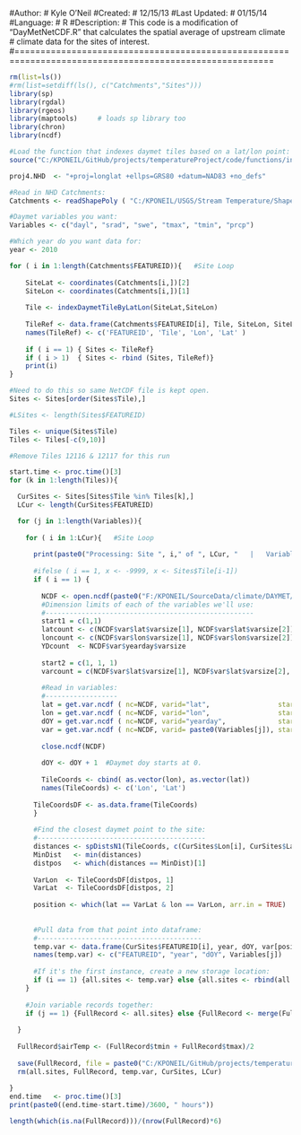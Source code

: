 #Author:
#  Kyle O'Neil
#Created:
#  12/15/13
#Last Updated:
#  01/15/14
#Language:
#	 R
#Description:
#  This code is a modification of "DayMetNetCDF.R" that calculates the spatial average of upstream climate
#   climate data for the sites of interest.
#========================================================================================================

```r
rm(list=ls())
#rm(list=setdiff(ls(), c("Catchments","Sites")))
library(sp)
library(rgdal)
library(rgeos)
library(maptools)     # loads sp library too
library(chron)
library(ncdf)

#Load the function that indexes daymet tiles based on a lat/lon point:
source("C:/KPONEIL/GitHub/projects/temperatureProject/code/functions/indexDaymetTileByLatLon.R")
```

```r
proj4.NHD  <- "+proj=longlat +ellps=GRS80 +datum=NAD83 +no_defs"

#Read in NHD Catchments:
Catchments <- readShapePoly ( "C:/KPONEIL/USGS/Stream Temperature/Shapefiles/NewEnglandCatchments.shp", proj4string=CRS(proj4.NHD))

#Daymet variables you want:
Variables <- c("dayl", "srad", "swe", "tmax", "tmin", "prcp")

#Which year do you want data for:
year <- 2010

```

```r

for ( i in 1:length(Catchments$FEATUREID)){   #Site Loop
  
    SiteLat <- coordinates(Catchments[i,])[2]
    SiteLon <- coordinates(Catchments[i,])[1]
  
    Tile <- indexDaymetTileByLatLon(SiteLat,SiteLon)
    
    TileRef <- data.frame(Catchments$FEATUREID[i], Tile, SiteLon, SiteLat)
    names(TileRef) <- c('FEATUREID', 'Tile', 'Lon', 'Lat' )
    
    if ( i == 1) { Sites <- TileRef}
    if ( i > 1)  { Sites <- rbind (Sites, TileRef)}
    print(i)
}

```

```r

#Need to do this so same NetCDF file is kept open.
Sites <- Sites[order(Sites$Tile),]

#LSites <- length(Sites$FEATUREID)

Tiles <- unique(Sites$Tile)
Tiles <- Tiles[-c(9,10)]

#Remove Tiles 12116 & 12117 for this run

start.time <- proc.time()[3]
for (k in 1:length(Tiles)){

  CurSites <- Sites[Sites$Tile %in% Tiles[k],]
  LCur <- length(CurSites$FEATUREID)

  for (j in 1:length(Variables)){
  
    for ( i in 1:LCur){   #Site Loop
      
      print(paste0("Processing: Site ", i," of ", LCur, "   |   Variable ", j, " of ", length(Variables), "   |   Tile: ", k, " of ", length(Tiles)))
          
      #ifelse ( i == 1, x <- -9999, x <- Sites$Tile[i-1])
      if ( i == 1) {
          
        NCDF <- open.ncdf(paste0("F:/KPONEIL/SourceData/climate/DAYMET/unzipped/Daily/", Tiles[k], "_", year,"/", Variables[j], ".nc"))    #netcdf
        #Dimension limits of each of the variables we'll use:
        #----------------------------------------------------
        start1 = c(1,1)
        latcount <- c(NCDF$var$lat$varsize[1], NCDF$var$lat$varsize[2])
        loncount <- c(NCDF$var$lon$varsize[1], NCDF$var$lon$varsize[2])
        YDcount  <- NCDF$var$yearday$varsize      
        
        start2 = c(1, 1, 1)
        varcount = c(NCDF$var$lat$varsize[1], NCDF$var$lat$varsize[2], NCDF$var$yearday$varsize)
  
        #Read in variables:
        #------------------
        lat = get.var.ncdf ( nc=NCDF, varid="lat",                 start = start1, count = latcount )
        lon = get.var.ncdf ( nc=NCDF, varid="lon",                 start = start1, count = loncount )
        dOY = get.var.ncdf ( nc=NCDF, varid="yearday",             start = 1,      count = YDcount  )
        var = get.var.ncdf ( nc=NCDF, varid= paste0(Variables[j]), start = start2, count = varcount )
        
        close.ncdf(NCDF)
          
        dOY <- dOY + 1  #Daymet doy starts at 0.
          
        TileCoords <- cbind( as.vector(lon), as.vector(lat))
        names(TileCoords) <- c('Lon', 'Lat')
      
      TileCoordsDF <- as.data.frame(TileCoords)
      }
      
      #Find the closest daymet point to the site:
      #------------------------------------------
      distances <- spDistsN1(TileCoords, c(CurSites$Lon[i], CurSites$Lat[i]), longlat = TRUE)
      MinDist   <- min(distances)
      distpos   <- which(distances == MinDist)[1]
    
      VarLon  <- TileCoordsDF[distpos, 1]
      VarLat  <- TileCoordsDF[distpos, 2]
  
      position <- which(lat == VarLat & lon == VarLon, arr.in = TRUE)  
      
      
      #Pull data from that point into dataframe:
      #-----------------------------------------
      temp.var <- data.frame(CurSites$FEATUREID[i], year, dOY, var[position[1], position[2], 1:365]) 
      names(temp.var) <- c("FEATUREID", "year", "dOY", Variables[j])
  
      #If it's the first instance, create a new storage location:
      if (i == 1) {all.sites <- temp.var} else {all.sites <- rbind(all.sites, temp.var)}
    }
    
    #Join variable records together:
    if (j == 1) {FullRecord <- all.sites} else {FullRecord <- merge(FullRecord, all.sites, by = c("FEATUREID", "year", "dOY"), all.x = T, sort = F)}
  
  }
  
  FullRecord$airTemp <- (FullRecord$tmin + FullRecord$tmax)/2
  
  save(FullRecord, file = paste0("C:/KPONEIL/GitHub/projects/temperatureProject/dataIn/DaymetClimateData/LocalValues/NHD_DaymetTile_", Tiles[k],"_", year, ".RData"))
  rm(all.sites, FullRecord, temp.var, CurSites, LCur)
  
}
end.time   <- proc.time()[3]
print(paste0((end.time-start.time)/3600, " hours"))

```






```r

length(which(is.na(FullRecord)))/(nrow(FullRecord)*6)



```


